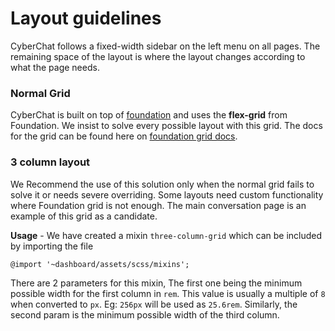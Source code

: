 
<Meta title="CyberChat/Layout" />

# Layout guidelines

CyberChat follows a fixed-width sidebar on the left menu on all pages. The remaining space of the layout is where the layout changes according to what the page needs.

### Normal Grid

CyberChat is built on top of [foundation](https://get.foundation/sites/docs/) and uses the **flex-grid** from Foundation. We insist to solve every possible layout with this grid.
The docs for the grid can be found here on [foundation grid docs](https://get.foundation/sites/docs/grid.html).

### 3 column layout

We Recommend the use of this solution only when the normal grid fails to solve it or needs severe overriding. Some layouts need custom functionality where Foundation grid is not enough. The main conversation page is an example of this grid as a candidate.

**Usage** - We have created a mixin `three-column-grid` which can be included by importing the file

`@import '~dashboard/assets/scss/mixins';`

There are 2 parameters for this mixin, The first one being the minimum possible width for the first column in `rem`. This value is usually a multiple of `8` when converted to `px`. Eg: `256px` will be used as `25.6rem`.
Similarly, the second param is the minimum possible width of the third column.
